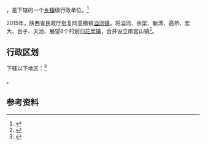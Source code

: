 {{中国乡级行政区|61/09/25/102/000}}

'''{{PAGENAMEBASE}}'''，是{{PRC admin/fullname|61/09/25/102/000|3}}下辖的一个[[乡镇|乡镇]]级行政单位。<ref>{{PRC admin/ref sgc|{{PRC admin/parent|61/09/25/102/000}}}}</ref>

2015年，陕西省民政厅批复同意撤销[[溢河镇|溢河镇]]，将溢河、佘梁、新湾、高桥、宏大、台子、天池、展望8个村划归[[花里镇|花里镇]]，合并设立南宫山镇<ref>{{Cite web |url=http://shaanxi.mca.gov.cn/article/mzyw1/201507/20150700841888.shtml |title=陕西省民政厅关于陕西省乡镇行政区划调整的公告 |access-date=2017-09-14 |archive-url=https://web.archive.org/web/20170914220400/http://shaanxi.mca.gov.cn/article/mzyw1/201507/20150700841888.shtml |archive-date=2017-09-14 |dead-url=yes }}</ref>。

== 行政区划 ==

{{PAGENAMEBASE}}下辖以下地区：<ref>{{PRC admin/ref sgc|61/09/25/102/000}}</ref>

{{PRC admin/children|61/09/25/102/000}}。

== 参考资料 ==

{{reflist}}

{{PRC admin/navcat|61/09/25/102/000}}
{{陕西行政区划小作品}}